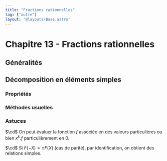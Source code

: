 ```yaml
---
title: "Fractions rationnelles"
tag: ["autre"]
layout: '@layouts/Base.astro'
---
```





# Chapitre 13 - Fractions rationnelles

<Tableofcontents />

## Généralités
<DefinitionsVocabulaire />

## Décomposition en éléments simples

### Propriétés

<DecompositionElementsSimples />


### Méthodes usuelles

<MethodesUsuelles />

### Astuces

$\cd$ On peut évaluer la fonction $f$ associée en des valeurs particulières ou bien $x^k . f$ particulièrement en $0$.

$\cd$ Si $F(-X) = \pm F(X)$ (cas de parité), par identification, on obtient des relations simples.


<Footer />